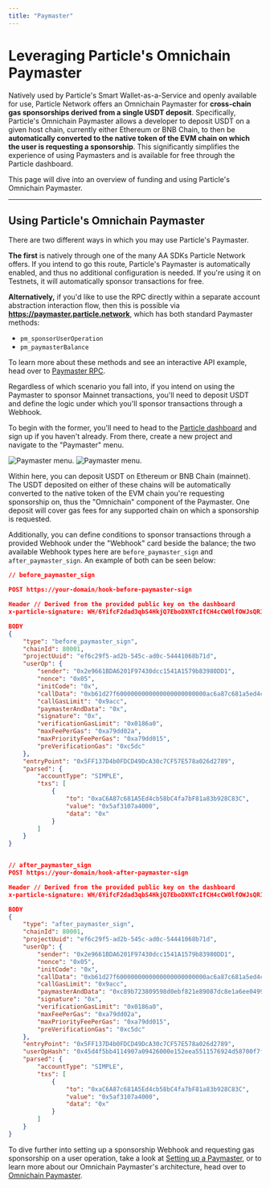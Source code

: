 ```yaml
---
title: "Paymaster"
---
```


# Leveraging Particle's Omnichain Paymaster

Natively used by Particle's Smart Wallet-as-a-Service and openly available for use, Particle Network offers an Omnichain Paymaster for **cross-chain gas sponsorships derived from a single USDT deposit**. Specifically, Particle's Omnichain Paymaster allows a developer to deposit USDT on a given host chain, currently either Ethereum or BNB Chain, to then be **automatically converted to the native token of the EVM chain on which the user is requesting a sponsorship**. This significantly simplifies the experience of using Paymasters and is available for free through the Particle dashboard.

This page will dive into an overview of funding and using Particle's Omnichain Paymaster.

***

## Using Particle's Omnichain Paymaster

There are two different ways in which you may use Particle's Paymaster.

**The first** is natively through one of the many AA SDKs Particle Network offers. If you intend to go this route, Particle's Paymaster is automatically enabled, and thus no additional configuration is needed. If you're using it on Testnets, it will automatically sponsor transactions for free.

**Alternatively,** if you'd like to use the RPC directly within a separate account abstraction interaction flow, then this is possible via  **https://paymaster.particle.network**, which has both standard Paymaster methods:

- `pm_sponsorUserOperation`
- `pm_paymasterBalance`

To learn more about these methods and see an interactive API example, head over to [Paymaster RPC](/api-reference/aa/paymaster/paymasterbalance). 

Regardless of which scenario you fall into, if you intend on using the Paymaster to sponsor Mainnet transactions, you'll need to deposit USDT and define the logic under which you'll sponsor transactions through a Webhook. 

To begin with the former, you'll need to head to the [Particle dashboard](https://dashboard.particle.network) and sign up if you haven't already. From there, create a new project and navigate to the "Paymaster" menu.

<div className="flex justify-center">
<img
  className="block h-64 dark:hidden"
  src="/guides/aa/images/paymaster.png"
  alt="Paymaster menu."
/>
<img
  className="hidden h-64 dark:block"
  src="/guides/aa/images/paymaster.png"
  alt="Paymaster menu."
/>
</div>

Within here, you can deposit USDT on Ethereum or BNB Chain (mainnet). The USDT deposited on either of these chains will be automatically converted to the native token of the EVM chain you're requesting sponsorship on, thus the "Omnichain" component of the Paymaster. One deposit will cover gas fees for any supported chain on which a sponsorship is requested.

Additionally, you can define conditions to sponsor transactions through a provided Webhook under the "Webhook" card beside the balance; the two available Webhook types here are `before_paymaster_sign` and `after_paymaster_sign`. An example of both can be seen below:

```json JSON
// before_paymaster_sign

POST https://your-domain/hook-before-paymaster-sign

Header // Derived from the provided public key on the dashboard
x-particle-signature: WH/6YifcF2dad3qbS4HkjQ7EboDXNTcIfCH4cCW0lfOWJsQR1GPoHZpqtqr3XedAG3bi+RlTUGmetJiaiCqflr1+dWuXFsvrML7LNu2wWNDzlGAEM3iLwrdHl1vIZx6ftlbYyyQD4CHEBpDhbnrDn2IGj64dF8nmho4gc/PNQQUTBJL+Xy0MEHVLSNSDeRMA5/BhwFjiufvDqmW3verX/ynvUAVLnLiAWkVnN2aBF4TncsqV37W8EN3q2SILpdnbG2UWzeawg+0owtw9xgo4QXgqi8PfYrd3ta5PxjoenbUA7OBJtXt4R/TwYs8Vb+mggJ+ZbrJrVd45F8U9hNt7bQ==

BODY
{
    "type": "before_paymaster_sign",
    "chainId": 80001,
    "projectUuid": "ef6c29f5-ad2b-545c-ad0c-54441068b71d",
    "userOp": {
        "sender": "0x2e9661BDA6201F97430dcc1541A1579b83980DD1",
        "nonce": "0x05",
        "initCode": "0x",
        "callData": "0xb61d27f6000000000000000000000000ac6a87c681a5ed4cb58bc4fa7bf81a83b928c83c00000000000000000000000000000000000000000000000000005af3107a400000000000000000000000000000000000000000000000000000000000000000600000000000000000000000000000000000000000000000000000000000000000",
        "callGasLimit": "0x9acc",
        "paymasterAndData": "0x",
        "signature": "0x",
        "verificationGasLimit": "0x0186a0",
        "maxFeePerGas": "0xa79dd02a",
        "maxPriorityFeePerGas": "0xa79dd015",
        "preVerificationGas": "0xc5dc"
    },
    "entryPoint": "0x5FF137D4b0FDCD49DcA30c7CF57E578a026d2789",
    "parsed": {
        "accountType": "SIMPLE",
        "txs": [
            {
                "to": "0xaC6A87c681A5Ed4cb58bC4fa7bF81a83b928C83C",
                "value": "0x5af3107a4000",
                "data": "0x"
            }
        ]
    }
}


// after_paymaster_sign
POST https://your-domain/hook-after-paymaster-sign

Header // Derived from the provided public key on the dashboard
x-particle-signature: WH/6YifcF2dad3qbS4HkjQ7EboDXNTcIfCH4cCW0lfOWJsQR1GPoHZpqtqr3XedAG3bi+RlTUGmetJiaiCqflr1+dWuXFsvrML7LNu2wWNDzlGAEM3iLwrdHl1vIZx6ftlbYyyQD4CHEBpDhbnrDn2IGj64dF8nmho4gc/PNQQUTBJL+Xy0MEHVLSNSDeRMA5/BhwFjiufvDqmW3verX/ynvUAVLnLiAWkVnN2aBF4TncsqV37W8EN3q2SILpdnbG2UWzeawg+0owtw9xgo4QXgqi8PfYrd3ta5PxjoenbUA7OBJtXt4R/TwYs8Vb+mggJ+ZbrJrVd45F8U9hNt7bQ==

BODY
{
    "type": "after_paymaster_sign",
    "chainId": 80001,
    "projectUuid": "ef6c29f5-ad2b-545c-ad0c-54441068b71d",
    "userOp": {
        "sender": "0x2e9661BDA6201F97430dcc1541A1579b83980DD1",
        "nonce": "0x05",
        "initCode": "0x",
        "callData": "0xb61d27f6000000000000000000000000ac6a87c681a5ed4cb58bc4fa7bf81a83b928c83c00000000000000000000000000000000000000000000000000005af3107a400000000000000000000000000000000000000000000000000000000000000000600000000000000000000000000000000000000000000000000000000000000000",
        "callGasLimit": "0x9acc",
        "paymasterAndData": "0xc89b723809598d0ebf821e89087dc8e1a6ee04990000000000000000000000000000000000000000000000000000000065520368000000000000000000000000000000000000000000000000000000000000000053264ff4c95bfc05d0635b8745f698911a103d11e4995f2d532e931807800aa0313d269ef5824ea5d122af0b08e70c0777898add80e70fffbd81154760eac0991b",
        "signature": "0x",
        "verificationGasLimit": "0x0186a0",
        "maxFeePerGas": "0xa79dd02a",
        "maxPriorityFeePerGas": "0xa79dd015",
        "preVerificationGas": "0xc5dc"
    },
    "entryPoint": "0x5FF137D4b0FDCD49DcA30c7CF57E578a026d2789",
    "userOpHash": "0x45d4f5bb4114907a09426000e152eea5511576924d58700f7f2561f32a552476",
    "parsed": {
        "accountType": "SIMPLE",
        "txs": [
            {
                "to": "0xaC6A87c681A5Ed4cb58bC4fa7bF81a83b928C83C",
                "value": "0x5af3107a4000",
                "data": "0x"
            }
        ]
    }
}

```

To dive further into setting up a sponsorship Webhook and requesting gas sponsorship on a user operation, take a look at [Setting up a Paymaster](/guides/integrations/aa/paymaster), or to learn more about our Omnichain Paymaster's architecture, head over to [Omnichain Paymaster](/guides/integrations/aa/paymaster).